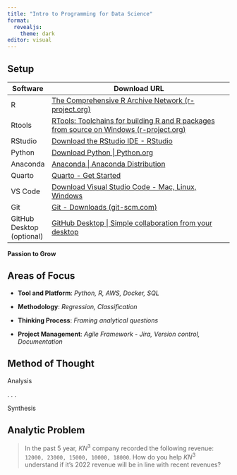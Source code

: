 ```yaml
---
title: "Intro to Programming for Data Science"
format: 
  revealjs:
    theme: dark
editor: visual
---
```


## Setup {.smaller}

| Software                  | Download URL                                                                                                                              |
|---------------------------|-------------------------------------------------------------------------------------------------------------------------------------------|
| R                         | [The Comprehensive R Archive Network (r-project.org)](https://cloud.r-project.org/)                                                       |
| Rtools                    | [RTools: Toolchains for building R and R packages from source on Windows (r-project.org)](https://cran.r-project.org/bin/windows/Rtools/) |
| RStudio                   | [Download the RStudio IDE - RStudio](https://www.rstudio.com/products/rstudio/download/)                                                  |
| Python                    | [Download Python \| Python.org](https://www.python.org/downloads/)                                                                        |
| Anaconda                  | [Anaconda \| Anaconda Distribution](https://www.anaconda.com/products/distribution)                                                       |
| Quarto                    | [Quarto - Get Started](https://quarto.org/docs/get-started/)                                                                              |
| VS Code                   | [Download Visual Studio Code - Mac, Linux, Windows](https://code.visualstudio.com/Download)                                               |
| Git                       | [Git - Downloads (git-scm.com)](https://git-scm.com/downloads)                                                                            |
| GitHub Desktop (optional) | [GitHub Desktop \| Simple collaboration from your desktop](https://desktop.github.com/)                                                   |

**Passion to Grow**

## Areas of Focus

-   **Tool and Platform**: *Python, R, AWS, Docker, SQL*

-   **Methodology**: *Regression, Classification*

-   **Thinking Process**: *Framing analytical questions*

-   **Project Management**: *Agile Framework - Jira, Version control, Documentation*

## Method of Thought

Analysis

. . .

Synthesis

## Analytic Problem

> In the past 5 year, $KN^3$ company recorded the following revenue: `12000, 23000, 15000, 10000, 18000`. How do you help $KN^3$ understand if it's 2022 revenue will be in line with recent revenues?
